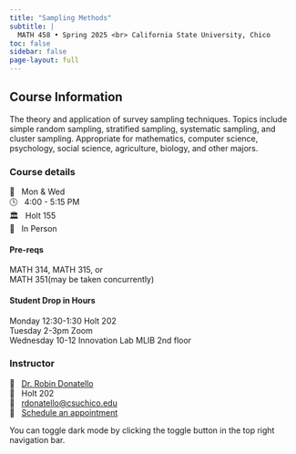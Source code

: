 ```yaml
---
title: "Sampling Methods"
subtitle: |
  MATH 458 • Spring 2025 <br> California State University, Chico
toc: false
sidebar: false
page-layout: full
---
```



## Course Information

The theory and application of survey sampling techniques. Topics include simple random sampling, stratified sampling, systematic sampling, and cluster sampling. Appropriate for mathematics, computer science, psychology, social science, agriculture, biology, and other majors. 


::: {.grid .course-details}

::: {.g-col-4}
### Course details

📅 &nbsp; Mon & Wed  
🕓 &nbsp; 4:00 - 5:15 PM    
🏛 &nbsp; Holt 155  
👥️ &nbsp; In Person
:::


::: {.g-col-4}
#### Pre-reqs
MATH 314, MATH 315, or  
MATH 351(may be taken concurrently)

#### Student Drop in Hours

Monday 12:30-1:30 Holt 202  
Tuesday 2-3pm Zoom  
Wednesday 10-12 Innovation Lab MLIB 2nd floor
:::



::: {.g-col-4}
### Instructor

🐾 &nbsp; [Dr. Robin Donatello](https://www.norcalbiostat.com)  
🚪 &nbsp; Holt 202  
📧 &nbsp; <a href="mailto:rdonatello@csuchico.edu">rdonatello@csuchico.edu</a>  
🙋 &nbsp; [Schedule an appointment](https://dr-donatello.youcanbook.me/)
:::

:::


:::{.callout-tip}
You can toggle dark mode by clicking the toggle button in the top right navigation bar.
:::